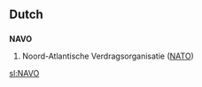 ==Dutch==
==={{acronym}}===
'''NAVO'''
# Noord-Atlantische Verdragsorganisatie ([[NATO]])

[[sl:NAVO]]